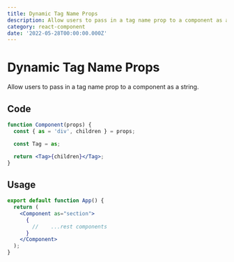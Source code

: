 ```yaml
---
title: Dynamic Tag Name Props
description: Allow users to pass in a tag name prop to a component as a string.
category: react-component
date: '2022-05-28T00:00:00.000Z'
---
```


# Dynamic Tag Name Props
Allow users to pass in a tag name prop to a component as a string.

<Divider />

## Code

```jsx
function Component(props) {
  const { as = 'div', children } = props;

  const Tag = as;

  return <Tag>{children}</Tag>;
}
```

## Usage

```jsx
export default function App() {
  return (
    <Component as="section">
      {
        //    ...rest components
      }
    </Component>
  );
}
```

<UpdatedAt dateTime="2022-05-28T00:00:00.000Z" />
